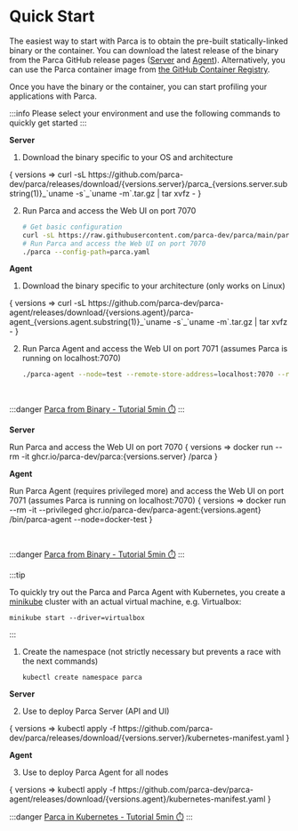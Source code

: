# Quick Start

The easiest way to start with Parca is to obtain the pre-built statically-linked binary or the container.
You can download the latest release of the binary from the Parca GitHub release pages ([Server](https://github.com/parca-dev/parca/releases) and [Agent](https://github.com/parca-dev/parca-agent/releases)).
Alternatively, you can use the Parca container image from [the GitHub Container Registry](https://github.com/orgs/parca-dev/packages).

Once you have the binary or the container, you can start profiling your applications with Parca.

:::info Please select your environment and use the following commands to quickly get started
:::



<Tabs groupId="environment" queryString>
<TabItem value="binary" label="Binary" default>

**Server**

1. Download the binary specific to your OS and architecture
<WithVersions language="bash">
    { versions =>
        <CodeBlock className="language-bash">
        curl -sL https://github.com/parca-dev/parca/releases/download/{versions.server}/parca_{versions.server.substring(1)}_`uname -s`_`uname -m`.tar.gz | tar xvfz -
        </CodeBlock>
    }
</WithVersions>

2. Run Parca and access the Web UI on port 7070
    ```bash
    # Get basic configuration
    curl -sL https://raw.githubusercontent.com/parca-dev/parca/main/parca.yaml > parca.yaml
    # Run Parca and access the Web UI on port 7070
    ./parca --config-path=parca.yaml
    ```

**Agent**

1. Download the binary specific to your architecture (only works on Linux)
<WithVersions language="bash">
    { versions =>
        <CodeBlock className="language-bash">
        curl -sL https://github.com/parca-dev/parca-agent/releases/download/{versions.agent}/parca-agent_{versions.agent.substring(1)}_`uname -s`_`uname -m`.tar.gz | tar xvfz -
        </CodeBlock>
    }
</WithVersions>

2. Run Parca Agent and access the Web UI on port 7071 (assumes Parca is running on localhost:7070)
    ```bash
    ./parca-agent --node=test --remote-store-address=localhost:7070 --remote-store-insecure
    ```

<br />

:::danger [Parca from Binary - Tutorial 5min ⏱️](/docs/binary)
:::
</TabItem>
<TabItem value="container" label="Container">

**Server**

Run Parca and access the Web UI on port 7070
<WithVersions language="bash">
    { versions =>
        <CodeBlock className="language-bash">
        docker run --rm -it ghcr.io/parca-dev/parca:{versions.server} /parca
        </CodeBlock>
    }
</WithVersions>

**Agent**

Run Parca Agent (requires privileged more) and access the Web UI on port 7071 (assumes Parca is running on localhost:7070)
<WithVersions language="bash">
    { versions =>
        <CodeBlock className="language-bash">
        docker run --rm -it --privileged ghcr.io/parca-dev/parca-agent:{versions.agent} /bin/parca-agent --node=docker-test
        </CodeBlock>
    }
</WithVersions>

<br />

:::danger [Parca from Binary - Tutorial 5min ⏱️](/docs/binary)
:::

</TabItem>
<TabItem value="kubernetes" label="Kubernetes">

:::tip

To quickly try out the Parca and Parca Agent with Kubernetes, you create a [minikube](https://minikube.sigs.k8s.io/docs/) cluster with an actual virtual machine, e.g. Virtualbox:

```shell
minikube start --driver=virtualbox
```
:::

1. Create the namespace (not strictly necessary but prevents a race with the next commands)
    ```
    kubectl create namespace parca
    ```

**Server**

2. Use to deploy Parca Server (API and UI)
<WithVersions language="bash">
    { versions =>
        <CodeBlock className="language-bash">
        kubectl apply -f https://github.com/parca-dev/parca/releases/download/{versions.server}/kubernetes-manifest.yaml
        </CodeBlock>
    }
</WithVersions>

**Agent**

3. Use to deploy Parca Agent for all nodes
<WithVersions language="bash">
    { versions =>
        <CodeBlock className="language-bash">
        kubectl apply -f https://github.com/parca-dev/parca-agent/releases/download/{versions.agent}/kubernetes-manifest.yaml
        </CodeBlock>
    }
</WithVersions>
<br />

:::danger [Parca in Kubernetes - Tutorial 5min ⏱️](/docs/kubernetes)
:::
</TabItem>
</Tabs>
